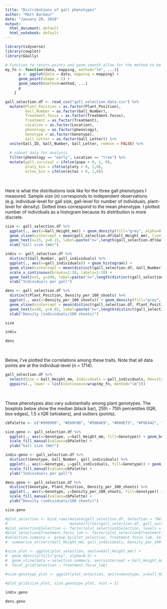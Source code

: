 ```yaml
---
title: "Distributions of gall phenotypes"
author: "Matt Barbour"
date: "January 29, 2018"
output:
  html_document: default
  html_notebook: default
---
```


```r
library(tidyverse)
library(cowplot)
library(GGally)
```

```r
# Function to return points and geom_smooth allow for the method to be changed
my_fn <- function(data, mapping, method="lm", ...){
      p <- ggplot(data = data, mapping = mapping) + 
      geom_point(shape = 1) + 
      geom_smooth(method=method, ...)
      p
    }
```


```r
gall_selection.df <- read_csv("gall_selection_data.csv") %>%
  mutate(Plant_Position = as.factor(Plant_Position),
         Gall_Number = as.factor(Gall_Number),
         Treatment.focus = as.factor(Treatment.focus),
         Treatment = as.factor(Treatment),
         Location = as.factor(Location),
         phenology = as.factor(phenology),
         Genotype = as.factor(Genotype),
         Gall_Letter = as.factor(Gall_Letter)) %>%
  unite(Gall_ID, Gall_Number, Gall_Letter, remove = FALSE) %>%
  
  # subset data for analysis
  filter(phenology == "early", Location == "tree") %>%
  mutate(gall_survival = ifelse(pupa > 0, 1, 0),
         platy_bin = ifelse(platy > 0, 1,0),
         ectos_bin = ifelse(ectos > 0, 1,0))
```

<br>

Here is what the distributions look like for the three gall phenotypes I measured. Sample size (n) corresponds to independent observations (e.g. individual-level for gall size, gall-level for number of individuals, plant-level for density). Dotted lines correspond to the mean phenotype. I plotted number of individuals as a histogram because its distribution is more discrete.
```r
size <- gall_selection.df %>%
  ggplot(., aes(x=Gall_Height_mm)) + geom_density(fill="grey", alpha=0.5) + 
  geom_vline(xintercept = mean(gall_selection.df$Gall_Height_mm), linetype="dotted") +
  geom_text(x=15, y=0.15, label=paste("n=",length(gall_selection.df$Gall_Height_mm))) +
  xlab("Gall size (mm)")

indiv <- gall_selection.df %>%
  distinct(Gall_Number, gall_individuals) %>%
  ggplot(., aes(x=gall_individuals)) + geom_histogram() + 
  geom_vline(xintercept = mean(distinct(gall_selection.df, Gall_Number, gall_individuals)$gall_individuals), linetype="dotted") + 
  scale_x_continuous(breaks=1:10, labels=1:10) + 
  geom_text(x=5, y=200, label=paste("n=",length(distinct(gall_selection.df, Gall_Number, gall_individuals)$gall_individuals))) +
  xlab("Individuals per gall")

dens <- gall_selection.df %>%
  distinct(Plant_Position, Density_per_100_shoots) %>%
  ggplot(., aes(x=Density_per_100_shoots)) + geom_density(fill="grey", alpha=0.5) + 
  geom_vline(xintercept = mean(distinct(gall_selection.df, Plant_Position, Density_per_100_shoots)$Density_per_100_shoots), linetype="dotted") +
  geom_text(x=50, y=0.02, label=paste("n=",length(distinct(gall_selection.df, Plant_Position, Density_per_100_shoots)$Density_per_100_shoots))) +
  xlab("Density (individuals/100 shoots)")

size
```

```r
indiv
```

```r
dens
```

<br>

Below, I've plotted the correlations among these traits. Note that all data points are at the individual-level (n = 1714). 
```r
gall_selection.df %>% 
  select(Size = Gall_Height_mm, Individuals = gall_individuals, Density = Density_per_100_shoots) %>%
  ggpairs(., lower = list(continuous=wrap(my_fn, method="lm")))
```

<br>

These phenotypes also vary substantially among plant genotypes. The boxplots below show the median (black bar), 25th - 75th percentiles (IQR, box edges), 1.5 x IQR (whiskers), and outliers (points).

```r
cbPalette <- c("#999999", "#E69F00", "#56B4E9", "#009E73", "#F0E442", "#0072B2", "#D55E00", "#CC79A7")

size.geno <- gall_selection.df %>%
  ggplot(., aes(x=Genotype, y=Gall_Height_mm, fill=Genotype)) + geom_boxplot(outlier.shape = 1, show.legend = F) +
  scale_fill_manual(values=cbPalette) +
  ylab("Gall size (mm)")

indiv.geno <- gall_selection.df %>%
  distinct(Genotype, Gall_Number, gall_individuals) %>%
  ggplot(., aes(x=Genotype, y=gall_individuals, fill=Genotype)) + geom_boxplot(outlier.shape = 1, show.legend = F) +
  scale_fill_manual(values=cbPalette) +
  ylab("Individuals per gall")

dens.geno <- gall_selection.df %>%
  distinct(Genotype, Plant_Position, Density_per_100_shoots) %>%
  ggplot(., aes(x=Genotype, y=Density_per_100_shoots, fill=Genotype)) + geom_boxplot(outlier.shape = 1, show.legend = F) +
  scale_fill_manual(values=cbPalette) +
  ylab("Density (individuals/100 shoots)")

size.geno

#plot_selection <- bind_rows(mutate(gall_selection.df, Selection = "Before selection"),
#                            mutate(filter(gall_selection.df, gall_survival == 1), Selection = "After selection"))
#plot_selection$Selection <- factor(plot_selection$Selection, levels = c("Before selection", "After selection"))
#plot_selection$Treatment.focus_lab <- factor(plot_selection$Treatment.focus, levels = c("Control", "Ectoparasitoid exclusion"), labels=c("Complex","Simple"))
#selection.summary <- group_by(plot_selection, Treatment.focus_lab, Selection) %>% 
#  summarise_at(vars(Gall_Height_mm, gall_individuals, Density_per_100_shoots), mean, na.rm=TRUE)

#size_plot <- ggplot(plot_selection, aes(x=Gall_Height_mm)) + 
#  geom_density(fill="grey", alpha=0.5) + 
#  geom_vline(data = selection.summary, aes(xintercept = Gall_Height_mm), linetype="dotted") +
#  facet_grid(Selection ~ Treatment.focus_lab)
            
#size.genotype_plot <- ggplot(plot_selection, aes(x=Genotype, y=Gall_Height_mm, fill=Selection)) + geom_boxplot() + #facet_wrap(~Treatment.focus_lab, ncol=1)

#plot_grid(size_plot, size.genotype_plot, ncol = 1)
```

```r
indiv.geno
```

```r
dens.geno
```


